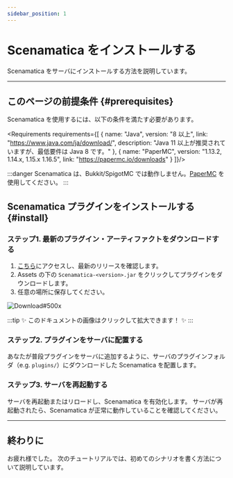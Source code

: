 ```yaml
---
sidebar_position: 1
---
```




# Scenamatica をインストールする

Scenamatica をサーバにインストールする方法を説明しています。

---

## このページの前提条件 {#prerequisites}

Scenamatica を使用するには、以下の条件を満たす必要があります。


<Requirements requirements={[
  {
    name: "Java",
    version: "8 以上",
    link: "https://www.java.com/ja/download/",
    description: "Java 11 以上が推奨されていますが、最低要件は Java 8 です。"
  },
  {
    name: "PaperMC",
    version: "1.13.2, 1.14.x, 1.15.x 1.16.5",
    link: "https://papermc.io/downloads"
  }
]}/>

:::danger
Scenamatica は、Bukkit/SpigotMC では動作しません。[PaperMC](https://papermc.io/) を使用してください。
:::

## Scenamatica プラグインをインストールする {#install}

### ステップ1. 最新のプラグイン・アーティファクトをダウンロードする

1. [こちら](https://github.com/TeamKUN/Scenamatica/releases)にアクセスし、最新のリリースを確認します。
2. Assets の下の `Scenamatica-<version>.jar` をクリックしてプラグインをダウンロードします。
3. 任意の場所に保存してください。

![Download#500x](images/installation/download.png)

:::tip
✨ このドキュメントの画像はクリックして拡大できます！ ✨
:::

### ステップ2. プラグインをサーバに配置する

あなたが普段プラグインをサーバに追加するように、サーバのプラグインフォルダ（e.g. `plugins/`）にダウンロードした Scenamatica を配置します。

### ステップ3. サーバを再起動する

サーバを再起動またはリロードし、Scenamatica を有効化します。
サーバが再起動されたら、Scenamatica が正常に動作していることを確認してください。

---

## 終わりに

お疲れ様でした。
次のチュートリアルでは、初めてのシナリオを書く方法について説明しています。

<BelowDocument docId="getting-started/tutorials/writing-my-first-scenario"
               label="初めてのシナリオを書く"
               tutorial
/>
